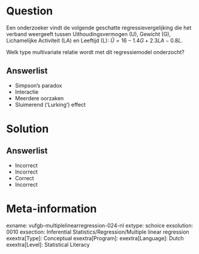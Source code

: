 Question
========

Een onderzoeker vindt de volgende geschatte regressievergelijking die het verband weergeeft tussen Uithoudingsvermogen (U), Gewicht (G), Lichamelijke Activiteit (LA) en Leeftijd (L): $\hat{U} = 16-1.4G+2.3LA-0.8L$.

Welk type multivariate relatie wordt met dit regressiemodel onderzocht?
  
Answerlist
----------
* Simpson’s paradox
* Interactie
* Meerdere oorzaken
* Sluimerend (‘Lurking’) effect

Solution
========

Answerlist
----------
* Incorrect
* Incorrect
* Correct
* Incorrect

Meta-information
================
exname: vufgb-multiplelinearregression-024-nl
extype: schoice
exsolution: 0010
exsection: Inferential Statistics/Regression/Multiple linear regression
exextra[Type]: Conceptual
exextra[Program]: 
exextra[Language]: Dutch
exextra[Level]: Statistical Literacy